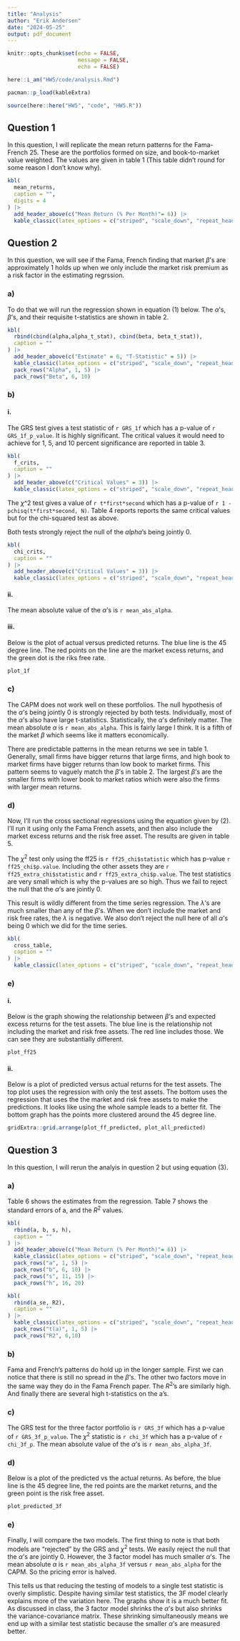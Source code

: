 ```yaml
---
title: "Analysis"
author: "Erik Andersen"
date: "2024-05-25"
output: pdf_document
---
```


```r
knitr::opts_chunk$set(echo = FALSE,
                      message = FALSE,
                      echo = FALSE)
```

```r
here::i_am("HW5/code/analysis.Rmd")

pacman::p_load(kableExtra)
```

```r
source(here::here("HW5", "code", "HW5.R"))
```

## Question 1

In this question, I will replicate the mean return patterns for the Fama-French 25. These are the portfolios formed on size, and book-to-market value weighted. The values are given in table 1 (This table didn't round for some reason I don't know why). 

```r
kbl(
  mean_returns,
  caption = "",
  digits = 4
) |> 
  add_header_above(c("Mean Return (% Per Month)"= 6)) |> 
  kable_classic(latex_options = c("striped", "scale_down", "repeat_header", "hold_position"))
```


## Question 2

In this question, we will see if the Fama, French finding that market $\beta$'s are approximately 1 holds up when we only include the market risk premium as a risk factor in the estimating regrssion.

### a)

To do that we will run the regression shown in equation (1) below. The $\alpha$'s, $\beta$'s, and their requisite t-statistics are shown in table 2. 

\begin{align}
  R^e_{i,t} = \alpha_i + \beta_i RmRf_t + \epsilon_{i,t}
\end{align}

```r
kbl(
  rbind(cbind(alpha,alpha_t_stat), cbind(beta, beta_t_stat)),
  caption = ""
) |> 
  add_header_above(c("Estimate" = 6, "T-Statistic" = 5)) |> 
  kable_classic(latex_options = c("striped", "scale_down", "repeat_header", "hold_position")) |> 
  pack_rows("Alpha", 1, 5) |> 
  pack_rows("Beta", 6, 10)
```



### b)

#### i.

The GRS test gives a test statistic of `r GRS_1f` which has a p-value of `r GRS_1f_p_value`. It is highly significant. The critical values it would need to achieve for 1, 5, and 10 percent significance are reported in table 3. 

```r
kbl(
  f_crits,
  caption = ""
) |> 
  add_header_above(c("Critical Values" = 3)) |> 
  kable_classic(latex_options = c("striped", "scale_down", "repeat_header", "hold_position"))
```

The $\chi$^2 test gives a value of `r t*first*second` which has a p-value of `r 1 - pchisq(t*first*second, N)`. Table 4 reports reports the same critical values but for the chi-squared test as above. 

Both tests strongly reject the null of the $alpha$'s being jointly 0. 

```r
kbl(
  chi_crits,
  caption = ""
) |> 
  add_header_above(c("Critical Values" = 3)) |> 
  kable_classic(latex_options = c("striped", "scale_down", "repeat_header", "hold_position"))
```


#### ii.

The mean absolute value of the $\alpha$'s is `r mean_abs_alpha`.

#### iii.

Below is the plot of actual versus predicted returns. The blue line is the 45 degree line. The red points on the line are the market excess returns, and the green dot is the riks free rate.

```r
plot_1f
```

### c)

The CAPM does not work well on these portfolios. The null hypothesis of the $\alpha$'s being jointly 0 is strongly rejected by both tests. Individually, most of the $\alpha$'s also have large t-statistics. Statistically, the $\alpha$'s definitely matter. The mean absolute $\alpha$ is `r mean_abs_alpha`. This is fairly large I think. It is a fifth of the market $\beta$ which seems like it matters economically. 

There are predictable patterns in the mean returns we see in table 1. Generally, small firms have bigger returns that large firms, and high book to market firms have bigger returns than low book to market firms. This pattern seems to vaguely match the $\beta$'s in table 2. The largest $\beta$'s are the smaller firms with lower book to market ratios which were also the firms with larger mean returns.  

### d)

Now, I'll run the cross sectional regressions using the equation given by (2). I'll run it using only the Fama French assets, and then also include the market excess returns and the risk free asset. The results are given in table 5. 

The $\chi^2$ test only using the ff25 is `r ff25_chi$statistic` which has p-value `r ff25_chi$p.value`. Including the other assets they are `r ff25_extra_chi$statistic` and `r ff25_extra_chi$p.value`. The test statistics are very small which is why the p-values are so high. Thus we fail to reject the null that the $\alpha$'s are jointly 0. 

This result is wildly different from the time series regression. The $\lambda$'s are much smaller than any of the $\beta$'s. When we don't include the market and risk free rates, the $\lambda$ is negative. We also don't reject the null here of all $\alpha$'s being 0 which we did for the time series. 

\begin{align}
  E[R^e_i] = \gamma + \beta_i \lambda + \alpha_i
\end{align}

```r
kbl(
  cross_table,
  caption = ""
) |> 
  kable_classic(latex_options = c("striped", "scale_down", "repeat_header", "hold_position"))
```


### e)

#### i. 

Below is the graph showing the relationship between $\beta$'s and expected excess returns for the test assets. The blue line is the relationship not including the market and risk free assets. The red line includes those. We can see they are substantially different. 

```r
plot_ff25
```

#### ii.

Below is a plot of predicted versus actual returns for the test assets. The top plot uses the regression with only the test assets. The bottom uses the regression that uses the the market and risk free assets to make the predictions. It looks like using the whole sample leads to a better fit. The bottom graph has the points more clustered around the 45 degree line. 

```r
gridExtra::grid.arrange(plot_ff_predicted, plot_all_predicted)
```



## Question 3

In this question, I will rerun the analyis in question 2 but using equation (3). 

### a)

Table 6 shows the estimates from the regression. Table 7 shows the standard errors of a, and the $R^2$ values. 

\begin{align}
  R_i - R_f = a_i + b_i(R_M - R_f) + s_iSMB + h_iHML + e_i
\end{align}

```r
kbl(
  rbind(a, b, s, h),
  caption = ""
) |> 
  add_header_above(c("Mean Return (% Per Month)"= 6)) |> 
  kable_classic(latex_options = c("striped", "scale_down", "repeat_header", "hold_position")) |> 
  pack_rows("a", 1, 5) |> 
  pack_rows("b", 6, 10) |> 
  pack_rows("s", 11, 15) |> 
  pack_rows("h", 16, 20)
```

```r
kbl(
  rbind(a_se, R2),
  caption = ""
) |> 
  kable_classic(latex_options = c("striped", "scale_down", "repeat_header", "hold_position")) |> 
  pack_rows("t(a)", 1, 5) |> 
  pack_rows("R2", 6,10)
```

### b)

Fama and French's patterns do hold up in the longer sample. First we can notice that there is still no spread in the $\beta$'s. The other two factors move in the same way they do in the Fama French paper. The $R^2$'s are similarly high. And finally there are several high t-statistics on the a's.

### c)

The GRS test for the three factor portfolio is `r GRS_3f` which has a p-value of `r GRS_3f_p_value`. The $\chi^2$ statistic is `r chi_3f` which has a p-value of `r chi_3f_p`. The mean absolute value of the $\alpha$'s is `r mean_abs_alpha_3f`.

\newpage

### d)

Below is a plot of the predicted vs the actual returns. As before, the blue line is the 45 degree line, the red points are the market returns, and the green point is the risk free asset.

```r
plot_predicted_3f
```

### e)

Finally, I will compare the two models. The first thing to note is that both models are "rejected" by the GRS and $\chi^2$ tests. We easily reject the null that the $\alpha$'s are jointly 0. However, the 3 factor model has much smaller $\alpha$'s. The mean absolute $\alpha$ is `r mean_abs_alpha_3f` versus `r mean_abs_alpha` for the CAPM. So the pricing error is halved.

This tells us that reducing the testing of models to a single test statistic is overly simplistic. Despite having similar test statistics, the 3F model clearly explains more of the variation here. The graphs show it is a much better fit. As discussed in class, the 3 factor model shrinks the $\alpha$'s but also shrinks the variance-covariance matrix. These shrinking simultaneously means we end up with a similar test statistic because the smaller $\alpha$'s are measured better. 